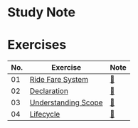 # Study Note

# Exercises

| No. | Exercise                                                                                                                 | Note                                                                                                         |
| --- | ------------------------------------------------------------------------------------------------------------------------ | ------------------------------------------------------------------------------------------------------------ |
| 01  | [Ride Fare System](https://github.com/navynj/JS-Dive-Study/blob/main/public/guideline/chap01/2_variables/exercise01.mdx) | [🔗](https://github.com/navynj/JS-Dive-Study/blob/main/public/member/john/chap01/2_variables/exercise01.mdx) |
| 02  | [Declaration](https://github.com/navynj/JS-Dive-Study/blob/main/public/guideline/chap01/2_variables/exercise02.mdx)      | [🔗](https://github.com/navynj/JS-Dive-Study/blob/main/public/member/john/chap01/2_variables/exercise02.mdx) |
| 03  | [Understanding Scope](https://github.com/navynj/JS-Dive-Study/blob/main/public/guideline/chap01/1_values/exercise02.mdx) | [🔗](https://github.com/navynj/JS-Dive-Study/blob/main/public/member/john/chap01/2_variables/exercise03.mdx) |
| 04  | [Lifecycle](https://github.com/navynj/JS-Dive-Study/blob/main/public/guideline/chap01/1_values/exercise02.mdx)           | [🔗](https://github.com/navynj/JS-Dive-Study/blob/main/public/member/john/chap01/2_variables/exercise04.mdx) |
